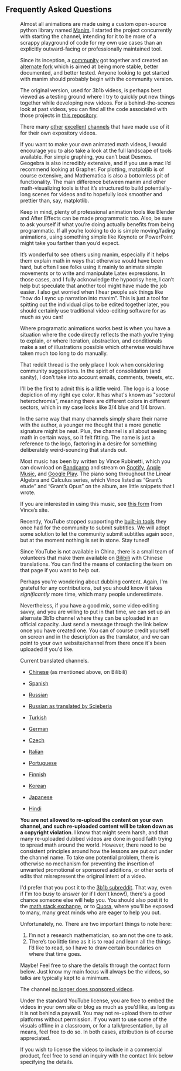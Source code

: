 <Section>

# Frequently Asked Questions

<Accordion title="What do you use to animate your videos?">

<Figure 
  image="https://raw.githubusercontent.com/3b1b/manim/master/logo/cropped.png"
  width="500px"
/>

Almost all animations are made using a custom open-source python library named [Manim](https://github.com/3b1b/manim).  I started the project concurrently with starting the channel, intending for it to be more of a scrappy playground of code for my own use cases than an explicitly outward-facing or professionally maintained tool.

Since its inception, a [community](https://www.manim.community/) got together and created an [alternate fork](https://github.com/ManimCommunity/manim/) which is aimed at being more stable, better documented, and better tested. Anyone looking to get started with manim should probably begin with the community version.

The original version, used for 3b1b videos, is perhaps best viewed as a testing ground where I try to quickly put new things together while developing new videos. For a behind-the-scenes look at past videos, you can find all the code associated with those projects in [this repository](https://github.com/3b1b/videos).

There many [other](https://www.youtube.com/vcubingx) [excellent](https://www.youtube.com/channel/UCGYouJhklRHc_EfKwpIrTyw) [channels](https://www.youtube.com/reducible) that have made use of it for their own expository videos.

If you want to make your own animated math videos, I would encourage you to also take a look at the full landscape of tools available.  For simple graphing, you can’t beat Desmos.  Geogebra is also incredibly extensive, and if you use a mac I’d recommend looking at Grapher.  For plotting, matplotlib is of course extensive, and Mathematica is also a bottomless pit of functionality.  The main difference between manim and other math-visualizing tools is that it’s structured to build potentially-long scenes for videos and to hopefully look smoother and prettier than, say, matplotlib.

Keep in mind, plenty of professional animation tools like Blender and After Effects can be made programmatic too.  Also, be sure to ask yourself if what you’re doing actually benefits from being programmatic.  If all you’re looking to do is simple moving/fading animations, using something simple like Keynote or PowerPoint might take you farther than you’d expect.

It’s wonderful to see others using manim, especially if it helps them explain math in ways that otherwise would have been hard, but often I see folks using it mainly to animate simple movements or to write and manipulate Latex expressions.  In those cases, and I fully acknowledge the hypocrisy here, I can’t help but speculate that another tool might have made the job easier.  I also get worried when I hear people ask things like “how do I sync up narration into manim”.  This is just a tool for spitting out the individual clips to be edited together later, you should certainly use traditional video-editing software for as much as you can!

Where programatic animations works best is when you have a situation where the code directly reflects the math you’re trying to explain, or where iteration, abstraction, and conditionals make a set of illustrations possible which otherwise would have taken much too long to do manually.

</Accordion>

<Accordion title="Will you please make a video on [some topic]?">

<Center>
  <Clickable
      link="https://www.reddit.com/r/3Blue1Brown/comments/mllj2s/topic_requests/"
      icon="fab fa-reddit"
      text="Topic suggestions go here"
      design="rounded"
  />
</Center>

That reddit thread is the only place I look when considering community suggestions. In the spirit of consolidation (and sanity), I don't take into account emails, comments, tweets, etc.

</Accordion>

<Accordion title="What does the name 3blue1brown refer to?">

I'll be the first to admit this is a little weird. The logo is a loose depiction of my right eye color. It has what's known as "sectoral heterochromia", meaning there are different colors in different sectors, which in my case looks like 3/4 blue and 1/4 brown.

In the same way that many channels simply share their name with the author, a younger me thought that a more genetic signature might be neat. Plus, the channel is all about seeing math in certain ways, so it felt fitting. The name is just a reference to the logo, factoring in a desire for something deliberately weird-sounding that stands out.

</Accordion>

<Accordion title="What's the music playing in your videos?">

Most music has been by written by Vince Rubinetti, which you can download on [Bandcamp](https://vincerubinetti.bandcamp.com/album/the-music-of-3blue1brown) and stream on [Spotify](https://open.spotify.com/album/1dVyjwS8FBqXhRunaG5W5u), [Apple Music](https://itunes.apple.com/us/album/the-music-of-3blue1brown/1448166136), and [Google Play](https://play.google.com/music/listen?u=0#/wst/album/Bk27zbtbjerlpajx3kplrvy3goe).  The piano song throughout the Linear Algebra and Calculus series, which Vince listed as “Grant’s etude” and “Grant’s Opus” on the album, are little snippets that I wrote.

If you are interested in using this music, see [this form](https://vincerubinetti.github.io/using-the-music-of-3blue1brown/) from Vince’s site.

</Accordion>

<Accordion title="Can I translate your videos?">

Recently, YouTube stopped supporting the [built-in tools](https://support.google.com/youtube/answer/6054623?hl=en) they once had for the community to submit subtitles. We will adopt some solution to let the community submit subtitles again soon, but at the moment nothing is set in stone. Stay tuned!

Since YouTube is not available in China, there is a small team of volunteers that make them available on [Bilibili](https://space.bilibili.com/88461692/#/) with Chinese translations. You can find the means of contacting the team on that page if you want to help out.

Perhaps you're wondering about dubbing content. Again, I'm grateful for any contributions, but you should know it takes *significantly* more time, which many people underestimate.

Nevertheless, if you have a good mic, some video editing savvy, and you are willing to put in that time, we can set up an alternate 3b1b channel where they can be uploaded in an official capacity. Just send a message through the link below once you have created one. You can of course credit yourself on screen and in the description as the translator, and we can point to your own website/channel from there once it's been uploaded if you'd like.

Current translated channels.

-   [Chinese](https://space.bilibili.com/88461692/#/) (as mentioned above, on Bilibili)

-   [Spanish](https://www.youtube.com/channel/UCQbsk1JQNaskUlfdoyiWJDg)

-   [Russian](https://www.youtube.com/channel/UC6hAYNOWMmuqOBvFOuAFKwA)

-   [Russian as translated by Scieberia](https://www.youtube.com/channel/UCCbgOIWdmYncvYMbl3LjvBQ)

-   [Turkish](https://www.youtube.com/channel/UCx64ou5qw0Q9LLkwE8xSNEg)

-   [German](https://www.youtube.com/channel/UC35HbRQCcdmhMgjPN_oOQyg)

-   [Czech](https://www.youtube.com/channel/UCIhWS2rX78OXidZ87QLkkxA)

-   [Italian](https://www.youtube.com/channel/UCrzQ4FI3T9l3YbDsb_9GXng/)

-   [Portuguese](https://www.youtube.com/channel/UCT1gsOeAb4EGUHl54TNiPUg/)

-   [Finnish](https://www.youtube.com/channel/UCumsfZAhY3rP1FpbuhQYV3A/)

-   [Korean](https://www.youtube.com/channel/UCJK07Uk2KY9r78ksPoXg-3g)

-   [Japanese](https://www.youtube.com/channel/UCBevyiJ2ierZY-0yZhfLrmQ/)

-   [Hindi](https://www.youtube.com/channel/UCU1gppH-Msk5RgXIsJ91SJw)

**You are not allowed to re-upload the content on your own channel, and such re-uploaded content will be taken down as a copyright violation**.  I know that might seem harsh, and that many re-uploaded dubbed videos are done in good faith trying to spread math around the world.  However, there need to be consistent principles around how the lessons are put out under the channel name.  To take one potential problem, there is otherwise no mechanism for preventing the insertion of unwanted promotional or sponsored additions, or other sorts of edits that misrepresent the original intent of a video.

</Accordion>

<Accordion title="What books/resources do you recommend for learning math?">

<Center>
  <Clickable
      link="https://www.3blue1brown.com/recommendations"
      text="See this blog post"
      design="rounded"
  />
</Center>

</Accordion>

<Accordion title="Can you answer a math question for me?">

I'd prefer that you post it to the [3b1b subreddit](https://www.reddit.com/r/3blue1brown). That way, even if I'm too busy to answer (or if I don't know!), there's a good chance someone else will help you. You should also post it to the [math stack exchange](https://math.stackexchange.com/), or to [Quora](https://www.quora.com/topic/Mathematics), where you'll be exposed to many, many great minds who are eager to help you out.

</Accordion>

<Accordion title="I’ve solved a famous unsolved math problem/developed a novel idea.  Will you check it for me?">

Unfortunately, no. There are two important things to note here:

1. I’m not a research mathematician, so am not the one to ask.
2. There’s too little time as it is to read and learn all the things I’d like to read, so I have to draw certain boundaries on where that time goes.

</Accordion>

<Accordion title="Will you speak at my event?">

Maybe!  Feel free to share the details through the contact form below.  Just know my main focus will always be the videos, so talks are typically kept to a minimum.

</Accordion>

<Accordion title="My organization would like to sponsor one of your videos.">

The channel [no longer does sponsored videos](https://www.patreon.com/posts/going-sponsor-19586800).

</Accordion>

<Accordion title="Can I use/license these videos?">

Under the standard YouTube license, you are free to embed the videos in your own site or blog as much as you’d like, as long as it is not behind a paywall.  You may not re-upload them to other platforms without permission.  If you want to use some of the visuals offline in a classroom, or for a talk/presentation, by all means, feel free to do so.  In both cases, attribution is of course appreciated.

If you wish to license the videos to include in a commercial product, feel free to send an inquiry with the contact link below specifying the details.

</Accordion>

</Section>
